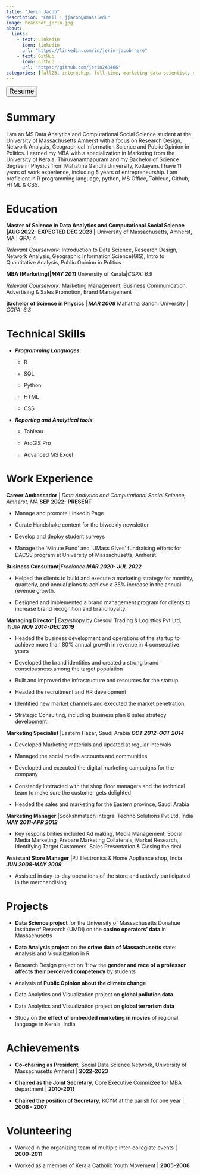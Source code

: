 ```yaml
---
title: "Jerin Jacob"
description: "Email : jjacob@umass.edu" 
image: headshot_jerin.jpg
about:
  links:
    - text: LinkedIn
      icon: linkedin
      url: "https://linkedin.com/in/jerin-jacob-here"
    - text: GitHub
      icon: github
      url: "https://github.com/jerin248486"
categories: [fall23, internship, full-time, marketing-data-scientist, strategy, Geographic Information Science(GIS)]
---
```


```{=html}
<style>
.quarto-categories {
justify-content: space-evenly;
}
.tab-content {
    font-size: medium;
}
.resume{
font-size: large    ;
}
</style>
```
<!-- Resume download button -->

<a href = "cv.pdf" target= "_blank" title = "JerinJacob_Resume"> <button type="button" class="resume btn rounded-pill bg-light-success btn-lg w-100"> <i class="bi bi-cloud-download"></i> Resume </button> </a>


::: panel-tabset
# Summary

<div>

I am an MS Data Analytics and Computational Social Science student at the University of Massachusetts Amherst with a focus on Research Design, Network Analysis, Geographical Information Science and Public Opinion in Politics. I earned my MBA with a specialization in Marketing from the University of Kerala, Thiruvananthapuram and my Bachelor of Science degree in Physics from Mahatma Gandhi University, Kottayam. I have 11 years of work experience, including 5 years of entrepreneurship. I am proficient in R programming language, python, MS Office, Tableue, Github, HTML & CSS.

# 

</div>

# Education

**Master of Science in Data Analytics and Computational Social Science \|AUG 2022- EXPECTED DEC 2023 \|** University of Massachusetts, Amherst, MA \| GPA: 4

*Relevant Coursework*: Introduction to Data Science, Research Design, Network Analysis, Geographic Information Science(GIS), Intro to Quantitative Analysis, Public Opinion in Politics

**MBA (Marketing)\|*MAY 2011*** University of Kerala\|*CGPA: 6.9*

*Relevant Coursework**:*** Marketing Management, Business Communication, Advertising & Sales Promotion, Brand Management

**Bachelor of Science in Physics \| *MAR 2008*** Mahatma Gandhi University \| *CCPA: 6.3*

# Technical Skills

-   ***Programming Languages***:

    -   R

    -   SQL

    -   Python

    -   HTML

    -   CSS

-   ***Reporting and Analytical tools***:

    -   Tableau

    -   ArcGIS Pro

    -   Advanced MS Excel

# Work Experience

**Career Ambassador** \| *Data Analytics and Computational Social Science, Amherst, MA* **SEP 2022- PRESENT**

-   Manage and promote LinkedIn Page

-   Curate Handshake content for the biweekly newsletter

-   Develop and deploy student surveys

-   Manage the 'Minute Fund' and 'UMass Gives' fundraising eﬀorts for DACSS program at University of Massachusetts, Amherst.

**Business Consultant\|***Freelance **MAR 2020- JUL 2022***

-   Helped the clients to build and execute a marketing strategy for monthly, quarterly, and annual plans to achieve a 35% increase in the annual revenue growth.

-   Designed and implemented a brand management program for clients to increase brand recognition and brand loyalty.

**Managing Director \|** Eazyshopy by Cresoul Trading & Logistics Pvt Ltd, INDIA ***NOV 2014-DEC 2019***

-   Headed the business development and operations of the startup to achieve more than 80% annual growth in revenue in 4 consecutive years

-   Developed the brand identities and created a strong brand consciousness among the target population

-   Built and improved the infrastructure and resources for the startup

-   Headed the recruitment and HR development

-   Identified new market channels and executed the market penetration

-   Strategic Consulting, including business plan & sales strategy development.

**Marketing Specialist** \|Eastern Hazar, Saudi Arabia ***OCT 2012-OCT 2014***

-   Developed Marketing materials and updated at regular intervals

-   Managed the social media accounts and communities

-   Developed and executed the digital marketing campaigns for the company

-   Constantly interacted with the shop ﬂoor managers and the technical team to make sure the customer gets delighted

-   Headed the sales and marketing for the Eastern province, Saudi Arabia

**Marketing Manager** \|Sookshmatech Integral Techno Solutions Pvt Ltd, India ***MAY 2011-APR 2012***

-   Key responsibilities included Ad making, Media Management, Social Media Marketing, Prepare Marketing Collaterals, Market Research, Identifying Target Customers, Sales Presentation & Closing the deal

**Assistant Store Manager** \|PJ Electronics & Home Appliance shop, India ***JUN 2008-MAY 2009***

-   Assisted in day-to-day operations of the store and actively participated in the merchandising

# Projects

-   **Data Science project** for the University of Massachusetts Donahue Institute of Research (UMDI) on the **casino operators' data** in Massachusetts

-   **Data Analysis project** on the **crime data of Massachusetts** state: Analysis and Visualization in R

-   Research Design project on 'How the **gender and race of a professor affects their perceived competency** by students

-   Analysis of **Public Opinion about the climate change**

-   Data Analytics and Visualization project on **global pollution data**

-   Data Analytics and Visualization project on **global terrorism data**

-   Study on the **effect of embedded marketing in movies** of regional language in Kerala, India

# Achievements

-   **Co-chairing as President**, Social Data Science Network, University of Massachusetts Amherst \| **2022-2023**

-   **Chaired as the Joint Secretary**, Core Executive Commi2ee for MBA department \| **2010-2011**

-   **Chaired the position of Secretary**, KCYM at the parish for one year \| **2006 - 2007**

# Volunteering

-   Worked in the organizing team of multiple inter-collegiate events \| **2009-2011**

-   Worked as a member of Kerala Catholic Youth Movement \| **2005-2008**
:::
